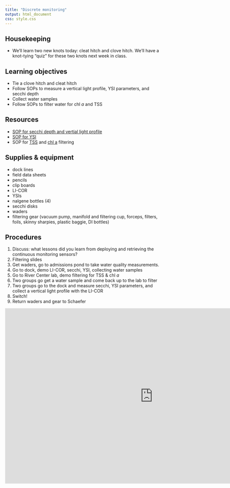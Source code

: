```yaml
---
title: "Discrete monitoring"
output: html_document
css: style.css
---
```


## Housekeeping

- We'll learn two new knots today: cleat hitch and clove hitch. We'll have a knot-tying "quiz" for these two knots next week in class.


## Learning objectives

- Tie a clove hitch and cleat hitch
- Follow SOPs to measure a vertical light profile, YSI parameters, and secchi depth
- Collect water samples
- Follow SOPs to filter water for chl *a* and TSS


## Resources

- [SOP for secchi depth and vertial light profile](https://smr-monitoring.github.io/sop/secchi.html)
- [SOP for YSI](https://smr-monitoring.github.io/sop/ysi.html)
- SOP for [TSS](https://smr-monitoring.github.io/sop/tss.html) and [chl a](https://smr-monitoring.github.io/sop/chl-filtering.html) filtering


## Supplies & equipment

- dock lines
- field data sheets
- pencils
- clip boards
- LI-COR
- YSIs
- nalgene bottles (4)
- secchi disks
- waders
- filtering gear (vacuum pump, manifold and filtering cup, forceps, filters, foils, skinny sharpies, plastic baggie, DI bottles)


## Procedures

1. Discuss: what lessons did you learn from deploying and retrieving the continuous monitoring sensors?
1. Filtering slides
1. Get waders, go to admissions pond to take water quality measurements.
1. Go to dock, demo LI-COR, secchi, YSI, collecting water samples
1. Go to River Center lab, demo filtering for TSS & chl *a*
1. Two groups go get a water sample and come back up to the lab to filter
1. Two groups go to the dock and measure secchi, YSI parameters, and collect a vertical light profile with the LI-COR
1. Switch! 
1. Return waders and gear to Schaefer

<iframe src="https://docs.google.com/presentation/d/1rRQpPNB942s0fucaBhU-SqV36Jlg4J9XRe-w4qCcJNU/embed?start=false&loop=false&delayms=5000" frameborder="0" width="960" height="569" allowfullscreen="true" mozallowfullscreen="true" webkitallowfullscreen="true" data-external="1"></iframe>

